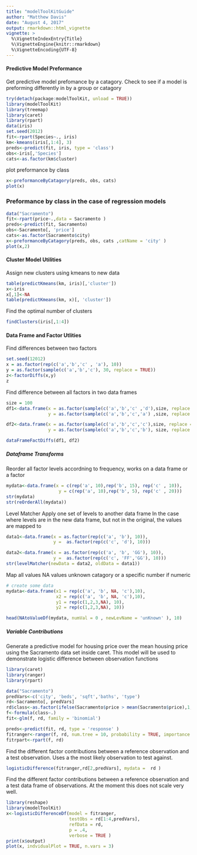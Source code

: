 ```yaml
---
title: "modelToolKitGuide"
author: "Matthew Davis"
date: "August 4, 2017"
output: rmarkdown::html_vignette
vignette: >
  %\VignetteIndexEntry{Title}
  %\VignetteEngine{knitr::rmarkdown}
  %\VignetteEncoding{UTF-8}
---
```

#### Predictive Model Preformance 

Get predictive model prefomance by a catagory.  Check to see if a model is preforming differently in by a group or catagory

```r
try(detach(package:modelToolKit, unload = TRUE))
library(modelToolKit)
library(treemap)
library(caret)
library(rpart)
data(iris)
set.seed(2012)
fit<-rpart(Species~., iris)
km<-kmeans(iris[,1:4], 3)
preds<-predict(fit, iris, type = 'class')
obs<-iris[,'Species']
cats<-as.factor(km$cluster)
```

plot preformance by class 

```r
x<-preformanceByCatagory(preds, obs, cats)
plot(x)
```



### Preformance by class in the case of regression models
```r
data("Sacramento")
fit<-rpart(price~.,data = Sacramento )
preds<-predict(fit, Sacramento)
obs<-Sacramento[, 'price']
cats<-as.factor(Sacramento$city)
x<-preformanceByCatagory(preds, obs, cats ,catName = 'city' )
plot(x,2)
```


#### Cluster Model Utilities 

Assign new clusters using kmeans to new data 

```r
table(predictKmeans(km, iris)[,'cluster'])
x<-iris
x[,1]<-NA
table(predictKmeans(km, x)[, 'cluster'])
```

Find the optimal number of clusters
```r
findClusters(iris[,1:4])
```
#### Data Frame and Factor Utlities 

Find differences between two factors 
```r
set.seed(12012)
x = as.factor(rep(c('a','b','c' , 'a'), 10))
y = as.factor(sample(c('a','b','c'), 30, replace = TRUE))
z<-factorDiffs(x,y)
z

```

Find difference between all factors in two data frames

```r
size = 100
df1<-data.frame(x = as.factor(sample(c('a','b','c' ,'d'),size, replace = TRUE)),
                y = as.factor(sample(c('a','b','c','a') ,size, replace = TRUE)))

df2<-data.frame(x = as.factor(sample(c('a','b','c','c'),size, replace = TRUE)),
                y = as.factor(sample(c('a','b','c','b'), size, replace = TRUE)))

dataFrameFactDiffs(df1, df2)
```



##### Dataframe Transforms

Reorder all factor levels accordning to frequency, 
works on a data frame or a factor 
```r
mydata<-data.frame(x = c(rep('a', 10),rep('b', 15), rep('c' , 10)),
                    y = c(rep('a', 10),rep('b', 5), rep('c' , 20)))
str(mydata)
str(reOrderAll(mydata))
```


Level Matcher Apply one set of levels to another data frame
In the case where levels are in the new data frame, but not in the original, the values are mapped to <NA>

```r
data1<-data.frame(x = as.factor(rep(c('a', 'b'), 10)), 
                  y =  as.factor(rep(c('c', 'd'), 10)))

data2<-data.frame(x = as.factor(rep(c('a', 'b', 'GG'), 10)), 
                  y =  as.factor(rep(c('c', 'FF','GG'), 10)))
str(levelMatcher(newData = data2, oldData = data1))
```


Map all values  NA values  unknown catagory or a specific number if numeric

```r
# create some data
mydata<-data.frame(x1 = rep(c('a', 'b', NA, 'c'),10),
                   x2 = rep(c('a', 'b', NA, 'c'),10),
                   y1 = rep(c(1,2,3,NA), 10),
                   y2 = rep(c(1,2,3,NA), 10))

head(NAtoValueDf(mydata, numVal = 0 , newLevName = 'unKnown' ), 10)

```


##### Variable Contributions


Generate a predictive model for housing price over the mean housing price using the Sacramento data set inside caret. This model will be used to demonstrate logistic difference between observation functions


```r
library(caret)
library(ranger)
library(rpart)

data("Sacramento")
predVars<-c('city', 'beds', 'sqft','baths', 'type')
rd<-Sacramento[, predVars]
rd$class<-as.factor(ifelse(Sacramento$price > mean(Sacramento$price),1,0 ))
f<-formula(class~.)
fit<-glm(f, rd, family = 'binomial')

preds<-predict(fit, rd, type = 'response' )
fitranger<-ranger(f, rd, num.tree = 10, probability = TRUE, importance = 'impurity')
fitrpart<-rpart(f, rd)
```

Find the different factor contributions between a reference observation and a test observation. 
Uses a the most likely observation to test against. 
```r
logisticDifference(fitranger,rd[2,predVars], mydata =  rd )
```

Find the different factor contributions between a reference observation and a test data frame of observations. At the moment this does not scale very well.

```r
library(reshape)
library(modelToolKit)
x<-logisticDifferenceDf(model = fitranger,
                        testObs = rd[1:4,predVars],
                        refData = rd, 
                        p = .4,
                        verbose = TRUE )
print(x$output)
plot(x, indvidualPlot = TRUE, n.vars = 3)
```



